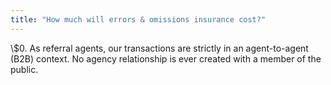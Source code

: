 ```yaml
---
title: "How much will errors & omissions insurance cost?"
---
```


<Note>
  \$0. As referral agents, our transactions are strictly in an agent-to-agent (B2B) context. No agency relationship is ever created with a member of the public.
</Note>